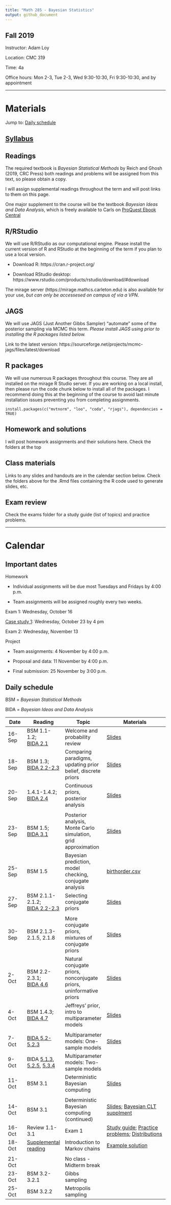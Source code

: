 ```yaml
---
title: "Math 285 - Bayesian Statistics" 
output: github_document
---
```


## Fall 2019

Instructor: Adam Loy

Location: CMC 319

Time: 4a

Office hours: Mon 2-3, Tue 2-3, Wed 9:30-10:30, Fri 9:30-10:30, and by appointment

* * * 

# Materials

Jump to: [Daily schedule]

## [Syllabus](syllabus_math315_f2019.pdf)

## Readings

The required textbook is *Bayesian Statistical Methods* by Reich and Ghosh (2019, CRC Press) both readings and problems will be assigned from this text, so please obtain a copy.

I will assign supplemental readings throughout the term and will post links to them on this page. 

One major supplement to the course will be the textbook *Bayesian Ideas and Data Analysis*, which is freely available to Carls on [ProQuest Ebook Central](https://ebookcentral.proquest.com/lib/carleton-ebooks/detail.action?docID=1648259)

## R/RStudio

We will use R/RStudio as our computational engine. Please install the current version of R and RStudio at
the beginning of the term if you plan to use a local version.

- Download R: https://cran.r-project.org/

- Download RStudio desktop: https://www.rstudio.com/products/rstudio/download/#download

The mirage server (https://mirage.mathcs.carleton.edu) is also available for your use, *but can only be accessesed on campus of via a VPN*.

## JAGS

We will use JAGS (Just Another Gibbs Sampler) "automate" some of the posterior sampling via MCMC this term. *Please install JAGS using prior to installing the R packages listed below.*

Link to the latest version: https://sourceforge.net/projects/mcmc-jags/files/latest/download

## R packages

We will use numerous R packages throughout this course. 
They are all installed on the mirage R Studio server.
If you are working on a local install, then please run the 
code chunk below to install all of the packages.
I recommend doing this at the beginning of the course to 
avoid last minute installation issues preventing
you from completing assignments.

```
install.packages(c("mvtnorm", "loo", "coda", "rjags"), dependencies = TRUE)
```

## Homework and solutions

I will post homework assignments and their solutions here. Check the folders at the top

## Class materials

Links to any slides and handouts are in the calendar section below. 
Check the folders above for the .Rmd files containing the R code used 
to generate slides, etc.

## Exam review

Check the exams folder for a study guide (list of topics) and practice problems.


* * * 

# Calendar

## Important dates

Homework

 - Individual assignments will be due most Tuesdays and Fridays by 4:00 p.m.
 
 - Team assignments will be assigned roughly every two weeks.

Exam 1: Wednesday, October 16

[Case study 1](case_study/): Wednesday, October 23 by 4 pm

Exam 2: Wednesday, November 13

Project

- Team assignments: 4 November by 4:00 p.m.

- Proposal and data: 11 November by 4:00 p.m.

- Final submission: 25 November by 3:00 p.m.

## Daily schedule

BSM = *Bayesian Statistical Methods*

BIDA = *Bayesian Ideas and Data Analysis*

Date | Reading | Topic | Materials
-----|---------|-----------|----------------
16-Sep | BSM 1.1-1.2; <br> [BIDA 2.1](https://ebookcentral.proquest.com/lib/carleton-ebooks/reader.action?docID=1648259&ppg=32) | Welcome and probability review | [Slides](https://aloy.github.io/math315-fall2019/01-probability-review.html#1)
18-Sep | BSM 1.3; <br> [BIDA 2.2-2.3](https://ebookcentral.proquest.com/lib/carleton-ebooks/reader.action?docID=1648259&ppg=37) | Comparing paradigms, updating prior belief, discrete priors | [Slides](https://aloy.github.io/math315-fall2019/02-bayesian-updating.html#1)
20-Sep | 1.4.1-1.4.2; <br> [BIDA 2.4](https://ebookcentral.proquest.com/lib/carleton-ebooks/reader.action?docID=1648259&ppg=49)| Continuous priors, posterior analysis | [Slides](https://aloy.github.io/math315-fall2019/03-posterior-analysis.html#1)
 | | |
23-Sep | BSM 1.5; <br> [BIDA 3.1](https://ebookcentral.proquest.com/lib/carleton-ebooks/reader.action?docID=1648259&ppg=56) | Posterior analysis, Monte Carlo simulation, grid approximation | [Slides](https://aloy.github.io/math315-fall2019/04-intervals-probs-grid.html#1)
25-Sep | BSM 1.5 | Bayesian prediction, model checking, conjugate analysis | [birthorder.csv](https://raw.githubusercontent.com/aloy/math315-fall2019/master/data/birthorder.csv)
27-Sep | BSM 2.1.1-2.1.2; <br> [BIDA 2.2-2.3](https://ebookcentral.proquest.com/lib/carleton-ebooks/reader.action?docID=1648259&ppg=37) | Selecting conjugate priors | [Slides](https://aloy.github.io/math315-fall2019/06-priors-conjugate.html#1)
 | | |
30-Sep | BSM 2.1.3-2.1.5, 2.1.8 | More conjugate priors, mixtures of conjugate priors  | [Slides](https://aloy.github.io/math315-fall2019/07-priors-conjugate2.html#1)
2-Oct | BSM 2.2-2.3.1; <br> [BIDA 4.6](https://ebookcentral.proquest.com/lib/carleton-ebooks/reader.action?docID=1648259&ppg=88) | Natural conjugate priors, nonconjugate priors, uninformative priors  | [Slides](https://aloy.github.io/math315-fall2019/08-priors-noninformative.html#1)
4-Oct | BSM 1.4.3; <br> [BIDA 4.7](https://ebookcentral.proquest.com/lib/carleton-ebooks/reader.action?docID=1648259&ppg=91) | Jeffreys' prior, intro to multiparameter models  | [Slides](https://aloy.github.io/math315-fall2019/09-intro-multiparameter.html#1)
 | | |
7-Oct | [BIDA 5.2-5.2.3](https://ebookcentral.proquest.com/lib/carleton-ebooks/reader.action?docID=1648259&ppg=130) | Multiparameter models: One-sample models  | [Slides](https://aloy.github.io/math315-fall2019/10-intro-multiparameter.html#1)
9-Oct | BIDA [5.1.3](https://ebookcentral.proquest.com/lib/carleton-ebooks/reader.action?docID=1648259&ppg=124), [5.2.5](https://ebookcentral.proquest.com/lib/carleton-ebooks/reader.action?docID=1648259&ppg=140), [5.3.4](https://ebookcentral.proquest.com/lib/carleton-ebooks/reader.action?docID=1648259&ppg=153)  | Multiparameter models: Two-sample models |
11-Oct | BSM 3.1 |  Deterministic Bayesian computing | [Slides](https://aloy.github.io/math315-fall2019/12-bayesian-clt#1)
 | | |
14-Oct | BSM 3.1 |  Deterministic Bayesian computing (continued) | [Slides](https://aloy.github.io/math315-fall2019/12-bayesian-clt#1); [Bayesian CLT supplment](docs/13-bayesian-clt2.pdf)
16-Oct | Review 1.1-3.1 | Exam 1 | [Study guide](exams/ex1_study_guide_2019.pdf); [Practice problems](exams/ex1_practice_problems.pdf); [Distributions](exams/ex1_distributions.pdf)
18-Oct | [Supplemental reading](https://projects.iq.harvard.edu/files/stat110/files/markov_chains_handout.pdf) | Introduction to Markov chains | [Example solution](docs/14-mc-examples.pdf)
| | | 
21-Oct | | No class - Midterm break |
23-Oct | BSM 3.2-3.2.1 | Gibbs sampling |
25-Oct | BSM 3.2.2 | Metropolis sampling |
